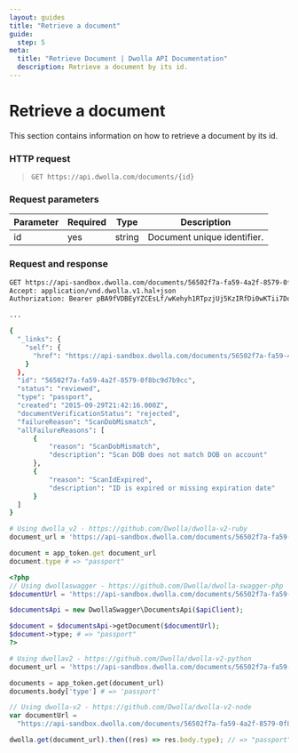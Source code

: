 ```yaml
---
layout: guides
title: "Retrieve a document"
guide:
  step: 5
meta:
  title: "Retrieve Document | Dwolla API Documentation"
  description: Retrieve a document by its id.
---
```


# Retrieve a document

This section contains information on how to retrieve a document by its id.

### HTTP request

> `GET https://api.dwolla.com/documents/{id}`

### Request parameters

| Parameter | Required | Type   | Description                 |
| --------- | -------- | ------ | --------------------------- |
| id        | yes      | string | Document unique identifier. |

### Request and response

```bash
GET https://api-sandbox.dwolla.com/documents/56502f7a-fa59-4a2f-8579-0f8bc9d7b9cc
Accept: application/vnd.dwolla.v1.hal+json
Authorization: Bearer pBA9fVDBEyYZCEsLf/wKehyh1RTpzjUj5KzIRfDi0wKTii7DqY

...

{
  "_links": {
    "self": {
      "href": "https://api-sandbox.dwolla.com/documents/56502f7a-fa59-4a2f-8579-0f8bc9d7b9cc"
    }
  },
  "id": "56502f7a-fa59-4a2f-8579-0f8bc9d7b9cc",
  "status": "reviewed",
  "type": "passport",
  "created": "2015-09-29T21:42:16.000Z",
  "documentVerificationStatus": "rejected",
  "failureReason": "ScanDobMismatch",
  "allFailureReasons": [
      {
          "reason": "ScanDobMismatch",
          "description": "Scan DOB does not match DOB on account"
      },
      {
          "reason": "ScanIdExpired",
          "description": "ID is expired or missing expiration date"
      }
  ]
}
```

```ruby
# Using dwolla_v2 - https://github.com/Dwolla/dwolla-v2-ruby
document_url = 'https://api-sandbox.dwolla.com/documents/56502f7a-fa59-4a2f-8579-0f8bc9d7b9cc'

document = app_token.get document_url
document.type # => "passport"
```

```php
<?php
// Using dwollaswagger - https://github.com/Dwolla/dwolla-swagger-php
$documentUrl = 'https://api-sandbox.dwolla.com/documents/56502f7a-fa59-4a2f-8579-0f8bc9d7b9cc';

$documentsApi = new DwollaSwagger\DocumentsApi($apiClient);

$document = $documentsApi->getDocument($documentUrl);
$document->type; # => "passport"
?>
```

```python
# Using dwollav2 - https://github.com/Dwolla/dwolla-v2-python
document_url = 'https://api-sandbox.dwolla.com/documents/56502f7a-fa59-4a2f-8579-0f8bc9d7b9cc'

documents = app_token.get(document_url)
documents.body['type'] # => 'passport'
```

```javascript
// Using dwolla-v2 - https://github.com/Dwolla/dwolla-v2-node
var documentUrl =
  "https://api-sandbox.dwolla.com/documents/56502f7a-fa59-4a2f-8579-0f8bc9d7b9cc";

dwolla.get(document_url).then((res) => res.body.type); // => "passport"
```
